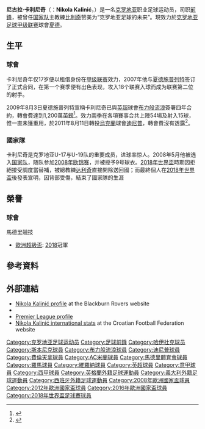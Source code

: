 {{noteTA|G1=足球|G2=EPL|G3=uefa|G4=FAcup
|T=zh-hans:尼古拉·卡利尼奇; zh-hk:歷高拿·卡連歷; zh-tw:尼古拉·卡利尼奇;
|1=zh-hans:尼古拉·卡利尼奇; zh-hk:歷高拿·卡連歷; zh-tw:尼古拉·卡利尼奇;
|2=zh-hans:卡利尼奇; zh-hk:卡連歷; zh-tw:卡利尼奇;
|3=zh-hans:比利奇;zh-hk:比歷;zh-tw:比利奇;
|4=zh-hans:达利奇;zh-hk:達歷;zh-tw:達利奇;
}}
{{Otheruses|尼古拉·卡利尼奇 (籃球運動員)}}
{{Football player infobox
| playername = 尼古拉·卡利尼奇 <br />''Nikola Kalinić''
| image = Nikola Kalinic - Croatia vs. Portugal, 10th June 2013 (crop).jpg
| fullname = Nikola Kalinić
| height = {{height|m=1.87}}
| dateofbirth = {{birth date and age|1988|1|5}}
| birth_place    = [[南斯拉夫社会主义联邦共和国|南斯拉夫]][[索林|索林]] 
| currentclub = [[夏德施普列特足球會|夏德]]
| clubnumber = 9
| position = [[前鋒_(足球)|前鋒]]
| youthyears1    = 1998–2005 
| youthclubs1    = [[夏德施普列特足球會|夏德施普列特]]   
| years1         = 2005–2009 |clubs1 =  [[夏德施普列特足球會|夏德施普列特]]                    |caps1  = 59 |goals1 = 32
| years2         = 2006      |clubs2 =  → [[伊斯特拉1961足球俱樂部|伊斯特拉]]                |caps2  = 12 |goals2 =  3
| years3         = 2007      |clubs3 =  → [[斯本尼克足球俱乐部|斯本尼克]]                     |caps3  =  8 |goals3 =  3
| years4         = 2009–2011 |clubs4 = [[布莱克本流浪者足球俱乐部|布莱克本流浪者]]            |caps4  = 44 |goals4 =  7
| years5         = 2011–2015 |clubs5 = [[第聶伯羅彼得羅夫斯克足球俱樂部|第聶伯羅]] |caps5  = 86 |goals5 = 37
| years6         = 2015–2018     |clubs6 = [[佛罗伦萨足球俱乐部|佛罗伦萨]]                         |caps6  = 69 |goals6 = 27
| years7         = 2017–2018    |clubs7 = → [[AC米兰|AC米兰]] (租借)                          |caps7  = 31 |goals7 = 6
| years8         = 2018    |clubs8 = [[AC米兰|AC米兰]]                        |caps8  =0 |goals8 = 0
| years9 = 2018–2020
| clubs9 = [[马德里竞技俱乐部|马德里竞技]]
| caps9 = 17
| goals9 = 2
| years10 = 2019–2020
| clubs10 = → [[羅馬體育俱樂部|羅馬]] (租借)
| caps10 = 15
| goals10 = 5
| years11 = 2020–2022
| clubs11 = [[維羅納足球俱樂部|維羅納]]
| caps11 = 33
| goals11 = 6
| years12 = 2022–
| clubs12 = [[夏德施普列特足球會|夏德]]
| caps12 = 0
| goals12 = 0
| nationalyears1 = 2003      |nationalteam1 =  克羅地亞U16                                                |nationalcaps1 = 2 |nationalgoals1 = 1
| nationalyears2 = 2004–2005 |nationalteam2 =  [[克羅地亞17歲以下國家足球隊|克羅地亞U17]]    |nationalcaps2 = 18 |nationalgoals2 = 15
| nationalyears3 = 2005–2007 |nationalteam3 =  [[克羅地亞19歲以下國家足球隊|克羅地亞U19]]    |nationalcaps3 = 12 |nationalgoals3 = 11
| nationalyears4 = 2006      |nationalteam4 =  [[克羅地亞20歲以下國家足球隊|克羅地亞U20]]    |nationalcaps4 = 1  |nationalgoals4 = 0
| nationalyears5 = 2007–2010 |nationalteam5 =  [[克羅地亞21歲以下國家足球隊|克羅地亞U21]]    |nationalcaps5 = 9  |nationalgoals5 = 4
| nationalyears6 = 2008–2018     |nationalteam6 =  [[克羅地亞國家足球隊|克羅地亞]]                 |nationalcaps6 = 42 |nationalgoals6 = 15
| pcupdate = 2022年2月7日
| ntupdate = 2019年6月25日
}}

'''尼古拉·卡利尼奇'''（{{lang|hr|克罗地亚语}}：'''Nikola Kalinić'''，{{bd|1988年|1月5日||}}）是一名[[克罗地亚|克罗地亚]]职业足球运动员，司职[[前鋒_(足球)|前鋒]]，被曾任[[克羅地亞國家足球隊|国家队]]主教練[[斯拉文·比利奇|比利奇]]赞美为“克罗地亚足球的未来”。現效力於[[克罗地亚足球甲级联赛|克罗地亚足球甲级联赛]]球會[[夏德施普列特足球會|夏德]]。

==生平==
===球會===
卡利尼奇年仅17岁便以租借身份在[[克罗地亚足球甲级联赛|甲级联赛]]效力，2007年他与[[夏德施普列特足球會|夏德施普列特]]签订了正式合同，在第一个赛季便有出色表现，攻入18个联赛入球而成为联赛第二位的射手。

2009年8月3日夏德施普列特宣稱卡利尼奇已與[[英超|英超]]球會[[布莱克本流浪者足球俱乐部|布力般流浪]]簽署四年合約，轉會費達到1,200萬[[英鎊|英鎊]]<ref>{{cite news |language=en |url=http://news.bbc.co.uk/sport2/hi/football/teams/b/blackburn_rovers/8182592.stm |title=Blackburn swoop for strike pair |publisher=[[BBC|BBC]] Sport |date=2009-08-03 |accessdate=2009-08-06 |archive-date=2009-08-06 |archive-url=https://web.archive.org/web/20090806193638/http://news.bbc.co.uk/sport2/hi/football/teams/b/blackburn_rovers/8182592.stm |dead-url=no }}</ref>。效力兩季在各項賽事合共上陣54場及射入15球，惟一直未獲重用，於2011年8月11日轉投[[烏克蘭|烏克蘭]]球會[[迪尼普|迪尼普]]，轉會費沒有透露<ref>{{cite news |language=en |url=http://news.bbc.co.uk/sport2/hi/football/14496906.stm |title=Blackburn striker Nikola Kalinic joins Dnipro |publisher=''[[BBC_Sport|BBC Sport]]'' |date=2011-08-11 |accessdate=2011-08-12 |archive-date=2011-08-12 |archive-url=https://web.archive.org/web/20110812044622/http://news.bbc.co.uk/sport2/hi/football/14496906.stm |dead-url=no }}</ref>。

===國家隊===
卡利尼奇是克罗地亚U-17与U-19队的重要成员，进球率惊人。2008年5月他被选入[[克罗地亚国家足球队|国家队]]，随队参加[[2008年欧锦赛|2008年欧锦赛]]，并被授予9号球衣。[[2018年世界盃|2018年世界盃]]時期因拒絕接受調度當替補，被總教練[[兹拉特科·达利奇|达利奇]]直接開除送回國；而最終個人在[[2018年世界盃|2018年世界盃]]後發表宣明，因背部受傷，結束了國家隊的生涯

== 榮譽 ==
=== 球會 === 
;馬德里競技
*[[歐洲超級盃|歐洲超級盃]]: [[2018年歐洲超級盃|2018]]冠軍

== 參考資料 ==
{{Reflist}}

== 外部連結 ==
* [https://web.archive.org/web/20100324133609/http://www.rovers.co.uk/page/ProfilesDetail/0%2C%2C10303~48359%2C00.html Nikola Kalinić profile] at the Blackburn Rovers website
* {{soccerbase|id=49176|name=尼古拉·卡利尼奇}}
* [https://web.archive.org/web/20121001061751/http://www.premierleague.com/page/PlayerProfile/0%2C%2C12306~48359%2C00.html Premier League profile]
* [http://www.hns-cff.hr/?ln=en&w=statistike&id=106010 Nikola Kalinić international stats] {{Wayback|url=http://www.hns-cff.hr/?ln=en&w=statistike&id=106010 |date=20121007100603 }} at the Croatian Football Federation website

{{2008年欧洲足球锦标赛克罗地亚参赛名单}}
{{2012年歐洲足球錦標賽克羅地亞參賽名單}}
{{2016年歐洲國家盃克羅地亞參賽名單}}
{{2018年世界盃足球賽克羅地亞參賽名單}}

{{Authority control}}
{{DEFAULTSORT:Kalinic, Nikola}}
[[Category:克罗地亚足球运动员|Category:克罗地亚足球运动员]]
[[Category:足球前鋒|Category:足球前鋒]]
[[Category:哈伊杜克球员|Category:哈伊杜克球员]]
[[Category:斯本尼克球員|Category:斯本尼克球員]]
[[Category:布力般流浪球員|Category:布力般流浪球員]]
[[Category:迪尼普球員|Category:迪尼普球員]]
[[Category:費倫天拿球員|Category:費倫天拿球員]]
[[Category:AC米蘭球員|Category:AC米蘭球員]]
[[Category:馬德里體育會球員|Category:馬德里體育會球員]]
[[Category:羅馬球員|Category:羅馬球員]]
[[Category:維羅納球員|Category:維羅納球員]]
[[Category:英超球員|Category:英超球員]]
[[Category:意甲球員|Category:意甲球員]]
[[Category:西甲球員|Category:西甲球員]]
[[Category:英格蘭外籍足球運動員|Category:英格蘭外籍足球運動員]]
[[Category:義大利外籍足球運動員|Category:義大利外籍足球運動員]]
[[Category:西班牙外籍足球運動員|Category:西班牙外籍足球運動員]]
[[Category:2008年歐洲國家盃球員|Category:2008年歐洲國家盃球員]]
[[Category:2012年歐洲國家盃球員|Category:2012年歐洲國家盃球員]]
[[Category:2016年歐洲國家盃球員|Category:2016年歐洲國家盃球員]]
[[Category:2018年世界盃足球賽球員|Category:2018年世界盃足球賽球員]]